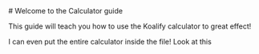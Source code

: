 
<div className="pb-32">

<article className="prose dark:prose-invert">
# Welcome to the Calculator guide

This guide will teach you how to use the Koalify calculator to great effect!

I can even put the entire calculator inside the file! Look at this

</article>

<CalculatorBlock />

</div>
